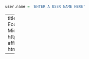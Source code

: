 
```r

user.name = 'ENTER A USER NAME HERE'
```

---
title: "Credit Elasticities in Less-Developed Economies"
description: "Implications for Microfinance"
author:
  name: "Finn Deike"
  url: https://github.com/finndeike/thesis_code_rep
  affiliation: University of Ulm
output: 
  html_document:
    keep_md: yes
    toc: yes

---

